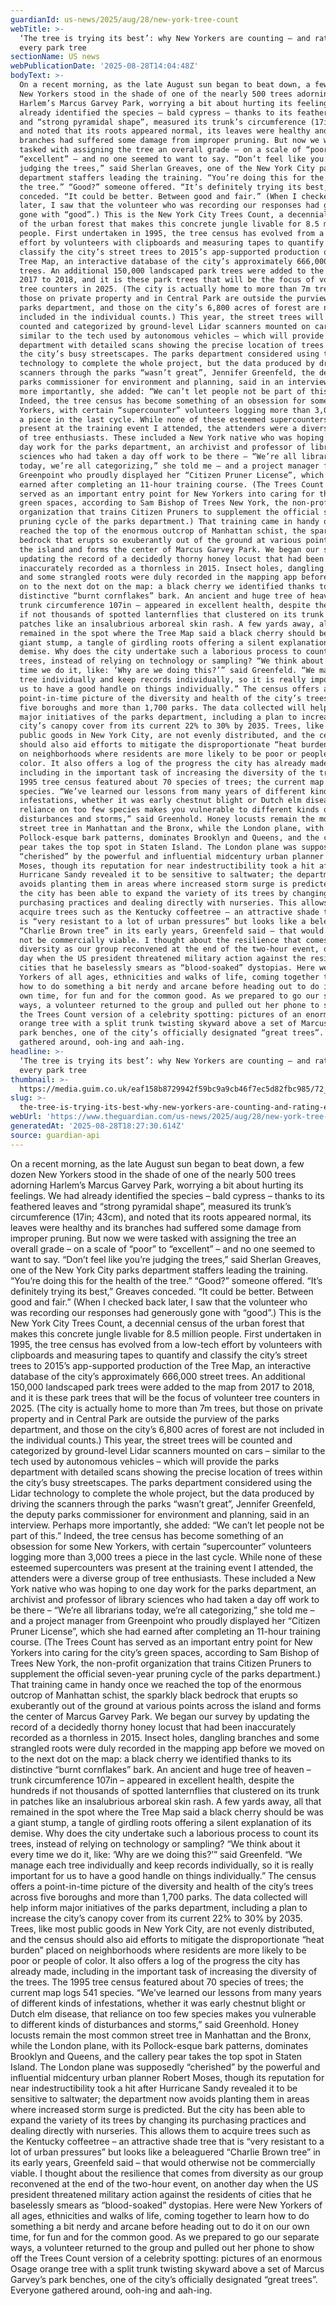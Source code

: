 ```yaml
---
guardianId: us-news/2025/aug/28/new-york-tree-count
webTitle: >-
  ‘The tree is trying its best’: why New Yorkers are counting – and rating –
  every park tree
sectionName: US news
webPublicationDate: '2025-08-28T14:04:48Z'
bodyText: >-
  On a recent morning, as the late August sun began to beat down, a few dozen
  New Yorkers stood in the shade of one of the nearly 500 trees adorning
  Harlem’s Marcus Garvey Park, worrying a bit about hurting its feelings. We had
  already identified the species – bald cypress – thanks to its feathered leaves
  and “strong pyramidal shape”, measured its trunk’s circumference (17in; 43cm),
  and noted that its roots appeared normal, its leaves were healthy and its
  branches had suffered some damage from improper pruning. But now we were
  tasked with assigning the tree an overall grade – on a scale of “poor” to
  “excellent” – and no one seemed to want to say. “Don’t feel like you’re
  judging the trees,” said Sherlan Greaves, one of the New York City parks
  department staffers leading the training. “You’re doing this for the health of
  the tree.” “Good?” someone offered. “It’s definitely trying its best,” Greaves
  conceded. “It could be better. Between good and fair.” (When I checked back
  later, I saw that the volunteer who was recording our responses had generously
  gone with “good”.) This is the New York City Trees Count, a decennial census
  of the urban forest that makes this concrete jungle livable for 8.5 million
  people. First undertaken in 1995, the tree census has evolved from a low-tech
  effort by volunteers with clipboards and measuring tapes to quantify and
  classify the city’s street trees to 2015’s app-supported production of the
  Tree Map, an interactive database of the city’s approximately 666,000 street
  trees. An additional 150,000 landscaped park trees were added to the map from
  2017 to 2018, and it is these park trees that will be the focus of volunteer
  tree counters in 2025. (The city is actually home to more than 7m trees, but
  those on private property and in Central Park are outside the purview of the
  parks department, and those on the city’s 6,800 acres of forest are not
  included in the individual counts.) This year, the street trees will be
  counted and categorized by ground-level Lidar scanners mounted on cars –
  similar to the tech used by autonomous vehicles – which will provide the parks
  department with detailed scans showing the precise location of trees within
  the city’s busy streetscapes. The parks department considered using the Lidar
  technology to complete the whole project, but the data produced by driving the
  scanners through the parks “wasn’t great”, Jennifer Greenfeld, the deputy
  parks commissioner for environment and planning, said in an interview. Perhaps
  more importantly, she added: “We can’t let people not be part of this.”
  Indeed, the tree census has become something of an obsession for some New
  Yorkers, with certain “supercounter” volunteers logging more than 3,000 trees
  a piece in the last cycle. While none of these esteemed supercounters was
  present at the training event I attended, the attenders were a diverse group
  of tree enthusiasts. These included a New York native who was hoping to one
  day work for the parks department, an archivist and professor of library
  sciences who had taken a day off work to be there – “We’re all librarians
  today, we’re all categorizing,” she told me – and a project manager from
  Greenpoint who proudly displayed her “Citizen Pruner License”, which she had
  earned after completing an 11-hour training course. (The Trees Count has
  served as an important entry point for New Yorkers into caring for the city’s
  green spaces, according to Sam Bishop of Trees New York, the non-profit
  organization that trains Citizen Pruners to supplement the official seven-year
  pruning cycle of the parks department.) That training came in handy once we
  reached the top of the enormous outcrop of Manhattan schist, the sparkly black
  bedrock that erupts so exuberantly out of the ground at various points across
  the island and forms the center of Marcus Garvey Park. We began our survey by
  updating the record of a decidedly thorny honey locust that had been
  inaccurately recorded as a thornless in 2015. Insect holes, dangling branches
  and some strangled roots were duly recorded in the mapping app before we moved
  on to the next dot on the map: a black cherry we identified thanks to its
  distinctive “burnt cornflakes” bark. An ancient and huge tree of heaven –
  trunk circumference 107in – appeared in excellent health, despite the hundreds
  if not thousands of spotted lanternflies that clustered on its trunk in
  patches like an insalubrious arboreal skin rash. A few yards away, all that
  remained in the spot where the Tree Map said a black cherry should be was a
  giant stump, a tangle of girdling roots offering a silent explanation of its
  demise. Why does the city undertake such a laborious process to count its
  trees, instead of relying on technology or sampling? “We think about it every
  time we do it, like: ‘Why are we doing this?’” said Greenfeld. “We manage each
  tree individually and keep records individually, so it is really important for
  us to have a good handle on things individually.” The census offers a
  point-in-time picture of the diversity and health of the city’s trees across
  five boroughs and more than 1,700 parks. The data collected will help inform
  major initiatives of the parks department, including a plan to increase the
  city’s canopy cover from its current 22% to 30% by 2035. Trees, like most
  public goods in New York City, are not evenly distributed, and the census
  should also aid efforts to mitigate the disproportionate “heat burden” placed
  on neighborhoods where residents are more likely to be poor or people of
  color. It also offers a log of the progress the city has already made,
  including in the important task of increasing the diversity of the trees. The
  1995 tree census featured about 70 species of trees; the current map logs 541
  species. “We’ve learned our lessons from many years of different kinds of
  infestations, whether it was early chestnut blight or Dutch elm disease, that
  reliance on too few species makes you vulnerable to different kinds of
  disturbances and storms,” said Greenhold. Honey locusts remain the most common
  street tree in Manhattan and the Bronx, while the London plane, with its
  Pollock-esque bark patterns, dominates Brooklyn and Queens, and the callery
  pear takes the top spot in Staten Island. The London plane was supposedly
  “cherished” by the powerful and influential midcentury urban planner Robert
  Moses, though its reputation for near indestructibility took a hit after
  Hurricane Sandy revealed it to be sensitive to saltwater; the department now
  avoids planting them in areas where increased storm surge is predicted. But
  the city has been able to expand the variety of its trees by changing its
  purchasing practices and dealing directly with nurseries. This allows them to
  acquire trees such as the Kentucky coffeetree – an attractive shade tree that
  is “very resistant to a lot of urban pressures” but looks like a beleaguered
  “Charlie Brown tree” in its early years, Greenfeld said – that would otherwise
  not be commercially viable. I thought about the resilience that comes from
  diversity as our group reconvened at the end of the two-hour event, on another
  day when the US president threatened military action against the residents of
  cities that he baselessly smears as “blood-soaked” dystopias. Here were New
  Yorkers of all ages, ethnicities and walks of life, coming together to learn
  how to do something a bit nerdy and arcane before heading out to do it on our
  own time, for fun and for the common good. As we prepared to go our separate
  ways, a volunteer returned to the group and pulled out her phone to show off
  the Trees Count version of a celebrity spotting: pictures of an enormous Osage
  orange tree with a split trunk twisting skyward above a set of Marcus Garvey’s
  park benches, one of the city’s officially designated “great trees”. Everyone
  gathered around, ooh-ing and aah-ing.
headline: >-
  ‘The tree is trying its best’: why New Yorkers are counting – and rating –
  every park tree
thumbnail: >-
  https://media.guim.co.uk/eaf158b8729942f59bc9a9cb46f7ec5d82fbc985/72_0_3000_2400/500.jpg
slug: >-
  the-tree-is-trying-its-best-why-new-yorkers-are-counting-and-rating-every-park-tree
webUrl: 'https://www.theguardian.com/us-news/2025/aug/28/new-york-tree-count'
generatedAt: '2025-08-28T18:27:30.614Z'
source: guardian-api
---
```

On a recent morning, as the late August sun began to beat down, a few dozen New Yorkers stood in the shade of one of the nearly 500 trees adorning Harlem’s Marcus Garvey Park, worrying a bit about hurting its feelings. We had already identified the species – bald cypress – thanks to its feathered leaves and “strong pyramidal shape”, measured its trunk’s circumference (17in; 43cm), and noted that its roots appeared normal, its leaves were healthy and its branches had suffered some damage from improper pruning. But now we were tasked with assigning the tree an overall grade – on a scale of “poor” to “excellent” – and no one seemed to want to say. “Don’t feel like you’re judging the trees,” said Sherlan Greaves, one of the New York City parks department staffers leading the training. “You’re doing this for the health of the tree.” “Good?” someone offered. “It’s definitely trying its best,” Greaves conceded. “It could be better. Between good and fair.” (When I checked back later, I saw that the volunteer who was recording our responses had generously gone with “good”.) This is the New York City Trees Count, a decennial census of the urban forest that makes this concrete jungle livable for 8.5 million people. First undertaken in 1995, the tree census has evolved from a low-tech effort by volunteers with clipboards and measuring tapes to quantify and classify the city’s street trees to 2015’s app-supported production of the Tree Map, an interactive database of the city’s approximately 666,000 street trees. An additional 150,000 landscaped park trees were added to the map from 2017 to 2018, and it is these park trees that will be the focus of volunteer tree counters in 2025. (The city is actually home to more than 7m trees, but those on private property and in Central Park are outside the purview of the parks department, and those on the city’s 6,800 acres of forest are not included in the individual counts.) This year, the street trees will be counted and categorized by ground-level Lidar scanners mounted on cars – similar to the tech used by autonomous vehicles – which will provide the parks department with detailed scans showing the precise location of trees within the city’s busy streetscapes. The parks department considered using the Lidar technology to complete the whole project, but the data produced by driving the scanners through the parks “wasn’t great”, Jennifer Greenfeld, the deputy parks commissioner for environment and planning, said in an interview. Perhaps more importantly, she added: “We can’t let people not be part of this.” Indeed, the tree census has become something of an obsession for some New Yorkers, with certain “supercounter” volunteers logging more than 3,000 trees a piece in the last cycle. While none of these esteemed supercounters was present at the training event I attended, the attenders were a diverse group of tree enthusiasts. These included a New York native who was hoping to one day work for the parks department, an archivist and professor of library sciences who had taken a day off work to be there – “We’re all librarians today, we’re all categorizing,” she told me – and a project manager from Greenpoint who proudly displayed her “Citizen Pruner License”, which she had earned after completing an 11-hour training course. (The Trees Count has served as an important entry point for New Yorkers into caring for the city’s green spaces, according to Sam Bishop of Trees New York, the non-profit organization that trains Citizen Pruners to supplement the official seven-year pruning cycle of the parks department.) That training came in handy once we reached the top of the enormous outcrop of Manhattan schist, the sparkly black bedrock that erupts so exuberantly out of the ground at various points across the island and forms the center of Marcus Garvey Park. We began our survey by updating the record of a decidedly thorny honey locust that had been inaccurately recorded as a thornless in 2015. Insect holes, dangling branches and some strangled roots were duly recorded in the mapping app before we moved on to the next dot on the map: a black cherry we identified thanks to its distinctive “burnt cornflakes” bark. An ancient and huge tree of heaven – trunk circumference 107in – appeared in excellent health, despite the hundreds if not thousands of spotted lanternflies that clustered on its trunk in patches like an insalubrious arboreal skin rash. A few yards away, all that remained in the spot where the Tree Map said a black cherry should be was a giant stump, a tangle of girdling roots offering a silent explanation of its demise. Why does the city undertake such a laborious process to count its trees, instead of relying on technology or sampling? “We think about it every time we do it, like: ‘Why are we doing this?’” said Greenfeld. “We manage each tree individually and keep records individually, so it is really important for us to have a good handle on things individually.” The census offers a point-in-time picture of the diversity and health of the city’s trees across five boroughs and more than 1,700 parks. The data collected will help inform major initiatives of the parks department, including a plan to increase the city’s canopy cover from its current 22% to 30% by 2035. Trees, like most public goods in New York City, are not evenly distributed, and the census should also aid efforts to mitigate the disproportionate “heat burden” placed on neighborhoods where residents are more likely to be poor or people of color. It also offers a log of the progress the city has already made, including in the important task of increasing the diversity of the trees. The 1995 tree census featured about 70 species of trees; the current map logs 541 species. “We’ve learned our lessons from many years of different kinds of infestations, whether it was early chestnut blight or Dutch elm disease, that reliance on too few species makes you vulnerable to different kinds of disturbances and storms,” said Greenhold. Honey locusts remain the most common street tree in Manhattan and the Bronx, while the London plane, with its Pollock-esque bark patterns, dominates Brooklyn and Queens, and the callery pear takes the top spot in Staten Island. The London plane was supposedly “cherished” by the powerful and influential midcentury urban planner Robert Moses, though its reputation for near indestructibility took a hit after Hurricane Sandy revealed it to be sensitive to saltwater; the department now avoids planting them in areas where increased storm surge is predicted. But the city has been able to expand the variety of its trees by changing its purchasing practices and dealing directly with nurseries. This allows them to acquire trees such as the Kentucky coffeetree – an attractive shade tree that is “very resistant to a lot of urban pressures” but looks like a beleaguered “Charlie Brown tree” in its early years, Greenfeld said – that would otherwise not be commercially viable. I thought about the resilience that comes from diversity as our group reconvened at the end of the two-hour event, on another day when the US president threatened military action against the residents of cities that he baselessly smears as “blood-soaked” dystopias. Here were New Yorkers of all ages, ethnicities and walks of life, coming together to learn how to do something a bit nerdy and arcane before heading out to do it on our own time, for fun and for the common good. As we prepared to go our separate ways, a volunteer returned to the group and pulled out her phone to show off the Trees Count version of a celebrity spotting: pictures of an enormous Osage orange tree with a split trunk twisting skyward above a set of Marcus Garvey’s park benches, one of the city’s officially designated “great trees”. Everyone gathered around, ooh-ing and aah-ing.

